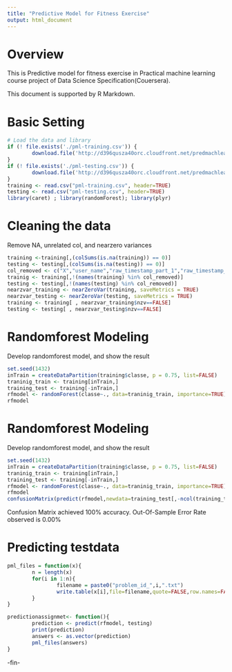```yaml
---
title: "Predictive Model for Fitness Exercise"
output: html_document
---
```


# Overview
This is Predictive model for fitness exercise in Practical machine learning course project of Data Science Specification(Couersera). 

This document is supported by R Markdown.

# Basic Setting
```r
# Load the data and library
if (! file.exists('./pml-training.csv')) {
        download.file('http://d396qusza40orc.cloudfront.net/predmachlearn/pml-training.csv', destfile = './pml-training.csv')
}
if (! file.exists('./pml-testing.csv')) {
        download.file('http://d396qusza40orc.cloudfront.net/predmachlearn/pml-testing.csv', destfile = './pml-testing.csv')
}
training <- read.csv("pml-training.csv", header=TRUE)
testing <- read.csv("pml-testing.csv", header=TRUE)
library(caret) ; library(randomForest); library(plyr)
```

# Cleaning the data
Remove NA, unrelated col, and nearzero variances

```r
training <-training[,(colSums(is.na(training)) == 0)]
testing <- testing[,(colSums(is.na(testing)) == 0)]
col_removed <- c("X","user_name","raw_timestamp_part_1","raw_timestamp_part_2","cvtd_timestamp","new_window")
trainig <- training[,!(names(training) %in% col_removed)]
testing <- testing[,!(names(testing) %in% col_removed)]
nearzvar_training <- nearZeroVar(training, saveMetrics = TRUE)
nearzvar_testing <- nearZeroVar(testing, saveMetrics = TRUE)
training <- training[ , nearzvar_training$nzv==FALSE]
testing <- testing[ , nearzvar_testing$nzv==FALSE]
```

# Randomforest Modeling
Develop randomforest model, and show the result

```r
set.seed(1432)
inTrain = createDataPartition(training$classe, p = 0.75, list=FALSE)
traninig_train <- training[inTrain,]
training_test <- training[-inTrain,]
rfmodel <- randomForest(classe~., data=traninig_train, importance=TRUE)
rfmodel
```

# Randomforest Modeling
Develop randomforest model, and show the result

```r
set.seed(1432)
inTrain = createDataPartition(training$classe, p = 0.75, list=FALSE)
traninig_train <- training[inTrain,]
training_test <- training[-inTrain,]
rfmodel <- randomForest(classe~., data=traninig_train, importance=TRUE)
rfmodel
confusionMatrix(predict(rfmodel,newdata=training_test[,-ncol(training_test)]),training_test$classe)
```

Confusion Matrix achieved 100% accuracy. 
Out-Of-Sample Error Rate observed is 0.00%

# Predicting testdata

```r
pml_files = function(x){
        n = length(x)
        for(i in 1:n){
                filename = paste0("problem_id_",i,".txt") 
                write.table(x[i],file=filename,quote=FALSE,row.names=FALSE,col.names=FALSE)
        }
}

predictionassignmet<- function(){
        prediction <- predict(rfmodel, testing)
        print(prediction)
        answers <- as.vector(prediction)
        pml_files(answers)
}
```

-fin-
